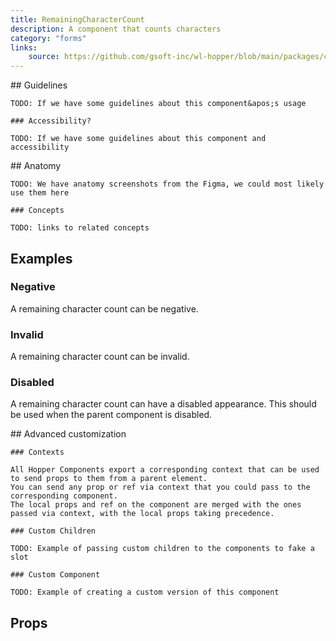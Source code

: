 ```yaml
---
title: RemainingCharacterCount
description: A component that counts characters
category: "forms"
links:
    source: https://github.com/gsoft-inc/wl-hopper/blob/main/packages/components/src/inputs/src/RemainingCharacterCount.tsx
---
```

<Example src="inputs/docs/remainingCharacterCount/preview" isOpen />

<FeatureFlag flag="next">
    ## Guidelines

    TODO: If we have some guidelines about this component&apos;s usage

    ### Accessibility?

    TODO: If we have some guidelines about this component and accessibility
</FeatureFlag>

<FeatureFlag flag="rc">
    ## Anatomy

    TODO: We have anatomy screenshots from the Figma, we could most likely use them here

    ### Concepts

    TODO: links to related concepts
</FeatureFlag>

## Examples

### Negative

A remaining character count can be negative.

<Example src="inputs/docs/remainingCharacterCount/negative"/>

### Invalid

A remaining character count can be invalid.

<Example src="inputs/docs/remainingCharacterCount/invalid"/>

### Disabled

A remaining character count can have a disabled appearance. This should be used when the parent component is disabled.

<Example src="inputs/docs/remainingCharacterCount/disabled"/>

<FeatureFlag flag="next">
    ## Advanced customization

    ### Contexts

    All Hopper Components export a corresponding context that can be used to send props to them from a parent element.
    You can send any prop or ref via context that you could pass to the corresponding component.
    The local props and ref on the component are merged with the ones passed via context, with the local props taking precedence.

    ### Custom Children

    TODO: Example of passing custom children to the components to fake a slot

    ### Custom Component

    TODO: Example of creating a custom version of this component
</FeatureFlag>

## Props

<PropTable component="RemainingCharacterCount" />
